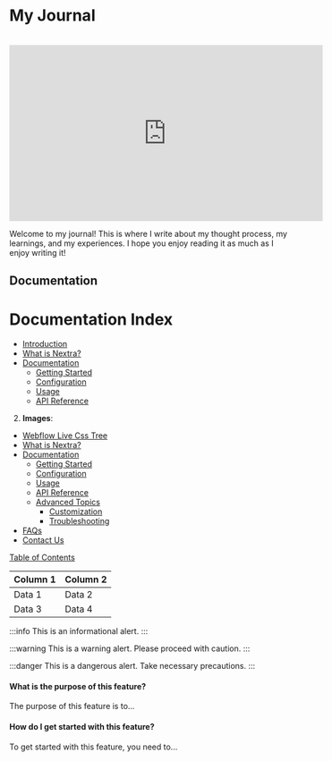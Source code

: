 

# My Journal
<br/>

<div style={{ display: 'flex' , flexDirection: 'row', justifyContent: 'center' }}>
  <iframe width="560" height="315" src="https://www.youtube.com/embed/dQw4w9WgXcQ" frameborder="0" allow="autoplay; encrypted-media" allowfullscreen></iframe>
</div>

Welcome to my journal! This is where I write about my thought process, my learnings, and my experiences. I hope you enjoy reading it as much as I enjoy writing it!




## Documentation
# Documentation Index

- [Introduction](/#introduction)
- [What is Nextra?](/#what-is-nextra)
- [Documentation](/#documentation)
  - [Getting Started](/getting-started)
  - [Configuration](/configuration)
  - [Usage](/usage)
  - [API Reference](/api-reference)

2. **Images**:
- [Webflow Live Css Tree](/LiveTree)
- [What is Nextra?](/#what-is-nextra)
- [Documentation](/#documentation)
  - [Getting Started](/getting-started)
  - [Configuration](/configuration)
  - [Usage](/usage)
  - [API Reference](/api-reference)
  - [Advanced Topics](/advanced-topics)
    - [Customization](/customization)
    - [Troubleshooting](/troubleshooting)
- [FAQs](/#faqs)
- [Contact Us](/#contact-us)


[Table of Contents](/toc)

| Column 1 | Column 2 |
|----------|----------|
| Data 1   | Data 2   |
| Data 3   | Data 4   |


:::info
This is an informational alert.
:::

:::warning
This is a warning alert. Please proceed with caution.
:::

:::danger
This is a dangerous alert. Take necessary precautions.
:::



#### What is the purpose of this feature?
The purpose of this feature is to...

#### How do I get started with this feature?
To get started with this feature, you need to...



